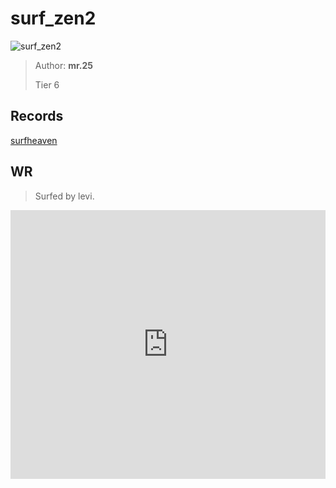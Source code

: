 
# surf_zen2

![surf_zen2](https://raw.githubusercontent.com/Sayt123/SurfMapPics/Maps-and-bonuses/csgo/surf_zen2.jpg)

> Author: **mr.25**
>
> Tier 6

## Records

[surfheaven](https://surfheaven.eu/map/surf_zen2)

## WR

> Surfed by levi.

<iframe
width="100%"
height="430"
src="https://www.youtube.com/embed/HICEgiNSYEU"
frameborder="0"
allow="accelerometer; autoplay; clipboard-write; encrypted-media; gyroscope; picture-in-picture"
allowFullScreen
/>

```md

[Surf Timer] - levi finished in 01:10:85 (WR -00:01:23). Improving by 00:01:84
[Surf Timer] - levi beat the map record! Rank: 1/102

Previous WR holder: kusche


```
                